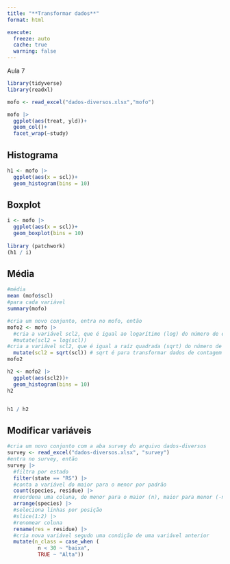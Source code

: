 ```yaml
---
title: "**Transformar dados**"
format: html

execute: 
  freeze: auto
  cache: true
  warning: false
---
```


Aula 7

```r
library(tidyverse)
library(readxl)

mofo <- read_excel("dados-diversos.xlsx","mofo")
```

```r

mofo |> 
  ggplot(aes(treat, yld))+
  geom_col()+
  facet_wrap(~study)

```

## Histograma

```r

h1 <- mofo |> 
  ggplot(aes(x = scl))+
  geom_histogram(bins = 10)

```

## Boxplot

```r

i <- mofo |> 
  ggplot(aes(x = scl))+
  geom_boxplot(bins = 10)
  
library (patchwork)
(h1 / i)

```

## Média

```r
#média 
mean (mofo$scl)
#para cada variável
summary(mofo)
```

```r
#cria um novo conjunto, entra no mofo, então
mofo2 <- mofo |> 
  #cria a variável scl2, que é igual ao logarítimo (log) do número de escleródios (scl)
  #mutate(scl2 = log(scl))
#cria a variável scl2, que é igual a raíz quadrada (sqrt) do número de escleródios (scl)
  mutate(scl2 = sqrt(scl)) # sqrt é para transformar dados de contagem
mofo2
```

```r
h2 <- mofo2 |> 
  ggplot(aes(scl2))+
  geom_histogram(bins = 10)
h2


h1 / h2

```

## Modificar variáveis

```r
#cria um novo conjunto com a aba survey do arquivo dados-diversos
survey <- read_excel("dados-diversos.xlsx", "survey")
#entra no survey, então
survey |>
  #filtra por estado
  filter(state == "RS") |>
  #conta a variável do maior para o menor por padrão
  count(species, residue) |>
  #reordena uma coluna, do menor para o maior (n), maior para menor (-n), nome da variável
  arrange(species) |>
  #seleciona linhas por posição
  #slice(1:2) |>
  #renomear coluna
  rename(res = residue) |>
  #cria nova variável segudo uma condição de uma variável anterior
  mutate(n_class = case_when (
          n < 30 ~ "baixa", 
          TRUE ~ "Alta"))

```
